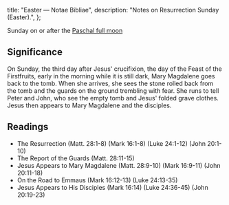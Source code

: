   title: "Easter — Notae Bibliae",
  description: "Notes on Resurrection Sunday (Easter).",
};

<Initial text="Easter" />

Sunday on or after the [Paschal full moon](/meditations/the-lords-day#paschal-full-moon)

## Significance

On Sunday, the third day after Jesus' crucifixion, the day of the Feast of the Firstfruits, early in the morning while it is still dark, Mary Magdalene goes back to the tomb. When she arrives, she sees the stone rolled back from the tomb and the guards on the ground trembling with fear. She runs to tell Peter and John, who see the empty tomb and Jesus' folded grave clothes. Jesus then appears to Mary Magdalene and the disciples.

## Readings

- The Resurrection (Matt. 28:1-8) (Mark 16:1-8) (Luke 24:1-12) (John 20:1-10)
- The Report of the Guards (Matt. 28:11-15)
- Jesus Appears to Mary Magdalene (Matt. 28:9-10) (Mark 16:9-11) (John 20:11-18)
- On the Road to Emmaus (Mark 16:12-13) (Luke 24:13-35)
- Jesus Appears to His Disciples (Mark 16:14) (Luke 24:36-45) (John 20:19-23)
